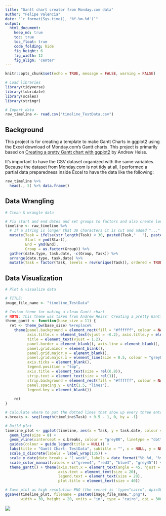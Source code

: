 ```yaml
---
title: "Gantt chart creator from Monday.com data"
author: "Felipe Valencia"
date: "`r format(Sys.time(), '%Y-%m-%d')`"
output:
  html_document:  
    keep_md: true
    toc: true
    toc_float: true
    code_folding: hide
    fig_height: 6
    fig_width: 12
    fig_align: 'center'
---
```


```r
knitr::opts_chunk$set(echo = TRUE, message = FALSE, warning = FALSE)
```

```r
# Load libraries
library(tidyverse)
library(lubridate)
library(scales)
library(stringr)
```

```r
# Import data
raw_timeline <- read.csv("timeline_TestData.csv")
```

## Background

This project is for creating a template to make Gantt Charts in ggplot2 using the Excel download of Monday.com's Gantt charts. This project is primarily based on [Creating a pretty Gantt chart with ggplot2](https://stats.andrewheiss.com/misc/gantt.html) by Andrew Heiss.

It's important to have the CSV dataset organized with the same variables. Because the dataset from Monday.com is not tidy at all, I performed a partial data preparedness inside Excel to have the data like the following:

```r
raw_timeline %>%
  head(., 5) %>% data.frame()

```

## Data Wrangling

```r
# Clean & wrangle data

# Fix start and end dates and set groups to factors and also create long format for dates
timeline <- raw_timeline %>%
  # If a string is longer that 30 characters it is cut and added "..."
  mutate(Task = ifelse(str_length(Task) < 30, paste0(Task,"   "), paste0(substr(raw_timeline$Task, 1, 30),"...")),
         Start = ymd(Start),
         End = ymd(End),
         Group = as.factor(Group)) %>%
  gather(date.type, task.date, -c(Group, Task)) %>%
  arrange(date.type, task.date) %>%
  mutate(Task = factor(Task, levels = rev(unique(Task)), ordered = TRUE))

```

## Data Visualization

```r
# Plot & visualize data

# TITLE:
image_file_name <- "timeline_TestData"

# Custom theme for making a clean Gantt chart
# NOTE: This theme was taken from Andrew Heiss' Creating a pretty Gantt chart with ggplot2
theme_gantt <- function(base_size = 11) {
  ret <- theme_bw(base_size) %+replace%
    theme(panel.background = element_rect(fill = "#ffffff", colour = NA),
          axis.title.x = element_text(vjust = -0.2), axis.title.y = element_text(vjust = 1.5),
          title = element_text(vjust = 1.2),
          panel.border = element_blank(), axis.line = element_blank(),
          panel.grid.minor = element_blank(),
          panel.grid.major.y = element_blank(),
          panel.grid.major.x = element_line(size = 0.5, colour = "grey80"),
          axis.ticks = element_blank(),
          legend.position = "top",
          axis.title = element_text(size = rel(0.8)),
          strip.text = element_text(size = rel(1)),
          strip.background = element_rect(fill = "#ffffff", colour = NA),
          panel.spacing.y = unit(1.5, "lines"),
          legend.key = element_blank())
  
    ret
}

# Calculate where to put the dotted lines that show up every three entries
x.breaks <- seq(length(timeline$Task) + 0.5 - 1, 0, by = -1)

# Build plot
timeline_plot <- ggplot(timeline, aes(x = Task, y = task.date, colour = Group)) + 
  geom_line(size = 8) + 
  geom_vline(xintercept = x.breaks, colour = "grey80", linetype = "dotted", size = 0.5) + 
  guides(colour = guide_legend(title = NULL)) +
  labs(title = "Gantt Chart: TestData", subtitle = "", x = NULL, y = NULL) + coord_flip() +
  scale_x_discrete(labels = label_wrap(135)) +
  scale_y_date(date_breaks = "1 week", labels = date_format("%b %d, ‘%y")) +
  scale_color_manual(values = c("green4", "red3", "blue4", "grey45")) +
  theme_gantt() + theme(axis.text.x = element_text(angle = 45, hjust = 1),
                        axis.text = element_text(size = 20),
                        legend.text = element_text(size = 20),
                        plot.title = element_text(size = 40))

# Save plot as high resolution PNG (the secret is 'type="cairo", dpi=300')
ggsave(timeline_plot, filename = paste0(image_file_name,".png"),
       width = 30, height = 20, units = "in", type = "cairo", dpi = 300, limitsize = FALSE)
```

![](timeline_TestData.png)
